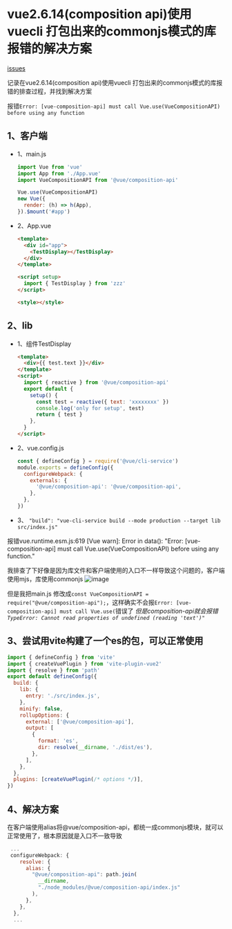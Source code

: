 
# vue2.6.14(composition api)使用vuecli 打包出来的commonjs模式的库报错的解决方案

<div className='flex'>
  <span>
    <Underline>
      <a href='https://github.com/vuejs/composition-api/issues/987'>
        <span>issues</span>
      </a>
    </Underline>
  </span>
</div>

记录在vue2.6.14(composition api)使用vuecli 打包出来的commonjs模式的库报错的排查过程，并找到解决方案

报错`Error: [vue-composition-api] must call Vue.use(VueCompositionAPI) before using any function`

## 1、客户端

- 1、main.js

  ```js filename="main.js"
  import Vue from 'vue'
  import App from './App.vue'
  import VueCompositionAPI from '@vue/composition-api'

  Vue.use(VueCompositionAPI)
  new Vue({
    render: (h) => h(App),
  }).$mount('#app')
  ```

- 2、App.vue

  ```html filename="App.vue"
  <template>
    <div id="app">
      <TestDisplay></TestDisplay>
    </div>
  </template>

  <script setup>
    import { TestDisplay } from 'zzz'
  </script>

  <style></style>
  ```

## 2、lib

- 1、组件TestDisplay

  ```html filename="TestDisplay.vue"
  <template>
    <div>{{ test.text }}</div>
  </template>
  <script>
    import { reactive } from '@vue/composition-api'
    export default {
      setup() {
        const test = reactive({ text: 'xxxxxxxx' })
        console.log('only for setup', test)
        return { test }
      },
    }
  </script>
  ```

- 2、vue.config.js

  ```js filename="vue.config.js"
  const { defineConfig } = require('@vue/cli-service')
  module.exports = defineConfig({
    configureWebpack: {
      externals: {
        '@vue/composition-api': '@vue/composition-api',
      },
    },
  })
  ```

- 3、 `"build": "vue-cli-service build --mode production --target lib src/index.js"`

报错vue.runtime.esm.js:619 [Vue warn]: Error in data(): "Error: [vue-composition-api] must call Vue.use(VueCompositionAPI) before using any function."

我排查了下好像是因为库文件和客户端使用的入口不一样导致这个问题的，客户端使用mjs，库使用commonjs
![image](https://github.com/vuejs/composition-api/assets/40790268/f3e9a67e-7d59-4bc6-98c5-3b4c44d47c74)

但是我把main.js 修改成`const VueCompositionAPI = require("@vue/composition-api");`，这样确实不会报`Error: [vue-composition-api] must call Vue.use(`错误了
_但是composition-api就会报错`TypeError: Cannot read properties of undefined (reading 'text')"`_

## 3、尝试用vite构建了一个es的包，可以正常使用

```js filename="vite.config.js"
import { defineConfig } from 'vite'
import { createVuePlugin } from 'vite-plugin-vue2'
import { resolve } from 'path'
export default defineConfig({
  build: {
    lib: {
      entry: './src/index.js',
    },
    minify: false,
    rollupOptions: {
      external: ['@vue/composition-api'],
      output: [
        {
          format: 'es',
          dir: resolve(__dirname, './dist/es'),
        },
      ],
    },
  },
  plugins: [createVuePlugin(/* options */)],
})
```

## 4、解决方案

在客户端使用alias将@vue/composition-api，都统一成commonjs模块，就可以正常使用了，根本原因就是入口不一致导致

```js filename="vue.config.js"
 ...
 configureWebpack: {
    resolve: {
      alias: {
        "@vue/composition-api": path.join(
          __dirname,
          "./node_modules/@vue/composition-api/index.js"
        ),
      },
    },
  },
  ...
```
